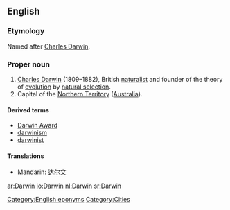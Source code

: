 ==English==
{{wikipedia}}

===Etymology===
Named after [[w:Charles Darwin|Charles Darwin]].

===Proper noun===
{{en-proper noun}}

# [[w:Charles Darwin|Charles Darwin]] (1809–1882), British [[naturalist]] and founder of the theory of [[evolution]] by [[natural selection]].
# Capital of the [[Northern Territory]] ([[Australia]]).

====Derived terms====
* [[Darwin Award]]
* [[darwinism]]
* [[darwinist]]

====Translations====
* Mandarin: [[达尔文]]

[[Category:English eponyms]]
[[Category:Cities]]

[[ar:Darwin]]
[[io:Darwin]]
[[nl:Darwin]]
[[sr:Darwin]]